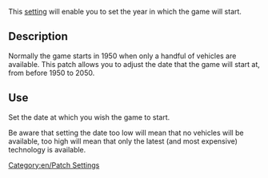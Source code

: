 This [[en/Archive/Manual/Settings/Advanced Settings|setting]] will enable you to set the year in which the game will start.

== Description ==

Normally the game starts in 1950 when only a handful of vehicles are available. This patch allows you to adjust the date that the game will start at, from before 1950 to 2050.  

== Use ==

Set the date at which you wish the game to start.

Be aware that setting the date too low will mean that no vehicles will be available, too high will mean that only the latest (and most expensive) technology is available.

[[Category:en/Patch Settings]]